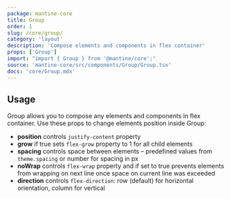 ```yaml
---
package: mantine-core
title: Group
order: 1
slug: /core/group/
category: 'layout'
description: 'Compose elements and components in flex container'
props: ['Group']
import: "import { Group } from '@mantine/core';"
source: 'mantine-core/src/components/Group/Group.tsx'
docs: 'core/Group.mdx'
---
```



## Usage

Group allows you to compose any elements and components in flex container.
Use these props to change elements position inside Group:

- **position** controls `justify-content` property
- **grow** if true sets `flex-grow` property to 1 for all child elements
- **spacing** controls space between elements – predefined values from `theme.spacing` or number for spacing in px
- **noWrap** controls `flex-wrap` property and if set to true prevents elements from wrapping on next line once space on current line was exceeded
- **direction** controls `flex-direction`: row (default) for horizontal orientation, column for vertical

<GroupConfigurator />
